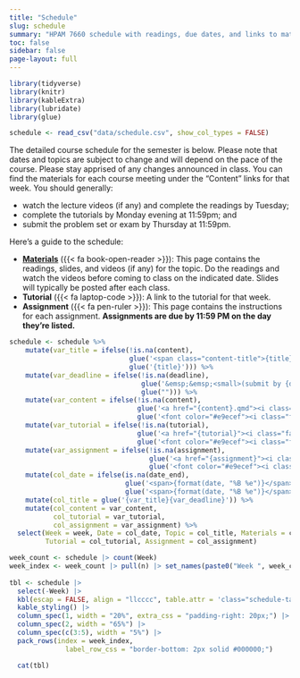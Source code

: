 ```yaml
---
title: "Schedule"
slug: schedule
summary: "HPAM 7660 schedule with readings, due dates, and links to materials."
toc: false
sidebar: false
page-layout: full
---
```

           
```r
library(tidyverse)
library(knitr)
library(kableExtra)
library(lubridate)
library(glue)

schedule <- read_csv("data/schedule.csv", show_col_types = FALSE) 
```

The detailed course schedule for the semester is below. Please note that dates and topics are subject to change and will depend on the pace of the course. Please stay apprised of any changes announced in class. You can find the materials for each course meeting under the “Content” links for that week. You should generally: 
   
- watch the lecture videos (if any) and complete the readings by Tuesday;
- complete the tutorials by Monday evening at 11:59pm; and
- submit the problem set or exam by Thursday at 11:59pm.
                
Here's a guide to the schedule: 

- [**Materials**](/materials/) ({{< fa book-open-reader >}}): This page contains the readings, slides, and videos (if any) for the topic. Do the readings and watch the videos before coming to class on the indicated date. Slides will typically be posted after each class.
- **Tutorial** ({{< fa laptop-code >}}): A link to the tutorial for that week. 
- **Assignment** ({{< fa pen-ruler >}}): This page contains the instructions for each assignment. **Assignments are due by 11:59 PM on the day they're listed.** 

 
```r
schedule <- schedule %>%  
    mutate(var_title = ifelse(!is.na(content),
                              glue('<span class="content-title">{title}</span>'),
                              glue('{title}'))) %>%
    mutate(var_deadline = ifelse(!is.na(deadline),
                                 glue('&emsp;&emsp;<small>(submit by {deadline})</small>'),
                                 glue(""))) %>%
    mutate(var_content = ifelse(!is.na(content),
                                glue('<a href="{content}.qmd"><i class="fa-solid fa-book-open-reader fa-lg"></i></a>'),
                                glue('<font color="#e9ecef"><i class="fa-solid fa-book-open-reader fa-lg"></i></font>'))) %>%
    mutate(var_tutorial = ifelse(!is.na(tutorial),
                                glue('<a href="{tutorial}"><i class="fa-solid fa-laptop-code fa-lg"></i></a>'),
                                glue('<font color="#e9ecef"><i class="fa-solid fa-laptop-code fa-lg"></i></font>'))) %>%
    mutate(var_assignment = ifelse(!is.na(assignment),
                                   glue('<a href="{assignment}"><i class="fa-solid fa-pen-ruler fa-lg"></i></a>'),
                                   glue('<font color="#e9ecef"><i class="fa-solid fa-pen-ruler fa-lg"></i></font>'))) %>%
    mutate(col_date = ifelse(is.na(date_end),
                             glue('<span>{format(date, "%B %e")}</span>'),
                             glue('<span>{format(date, "%B %e")}</span>–<span>{format(date_end, "%B %e")}</span>'))) %>%
    mutate(col_title = glue('{var_title}{var_deadline}')) %>%
    mutate(col_content = var_content,
           col_tutorial = var_tutorial,
           col_assignment = var_assignment) %>%
  select(Week = week, Date = col_date, Topic = col_title, Materials = col_content,
         Tutorial = col_tutorial, Assignment = col_assignment) 

week_count <- schedule |> count(Week)
week_index <- week_count |> pull(n) |> set_names(paste0("Week ", week_count$Week))
 
tbl <- schedule |>
  select(-Week) |>
  kbl(escap = FALSE, align = "llcccc", table.attr = 'class="schedule-table"') |>
  kable_styling() |>
  column_spec(1, width = "20%", extra_css = "padding-right: 20px;") |>  
  column_spec(2, width = "65%") |>  
  column_spec(c(3:5), width = "5%") |>
  pack_rows(index = week_index,
              label_row_css = "border-bottom: 2px solid #000000;")

  cat(tbl)
```
  
